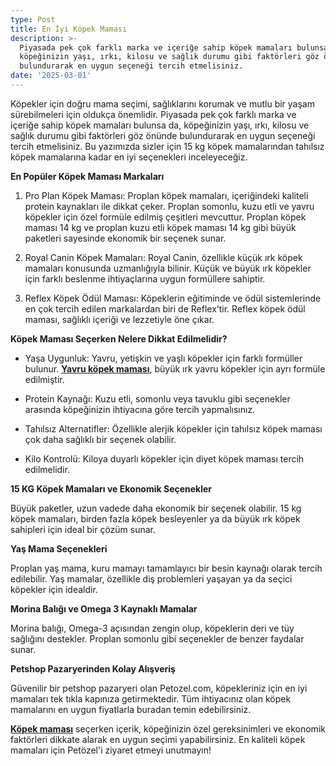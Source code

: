 ```yaml
---
type: Post
title: En İyi Köpek Maması
description: >-
  Piyasada pek çok farklı marka ve içeriğe sahip köpek mamaları bulunsa da,
  köpeğinizin yaşı, ırkı, kilosu ve sağlık durumu gibi faktörleri göz önünde
  bulundurarak en uygun seçeneği tercih etmelisiniz.
date: '2025-03-01'
---
```

Köpekler için doğru mama seçimi, sağlıklarını korumak ve mutlu bir yaşam sürebilmeleri için oldukça önemlidir. Piyasada pek çok farklı marka ve içeriğe sahip köpek mamaları bulunsa da, köpeğinizin yaşı, ırkı, kilosu ve sağlık durumu gibi faktörleri göz önünde bulundurarak en uygun seçeneği tercih etmelisiniz. Bu yazımızda sizler için 15 kg köpek mamalarından tahılsız köpek mamalarına kadar en iyi seçenekleri inceleyeceğiz.

**En Popüler Köpek Maması Markaları**

1.  Pro Plan Köpek Maması: Proplan köpek mamaları, içeriğindeki kaliteli protein kaynakları ile dikkat çeker. Proplan somonlu, kuzu etli ve yavru köpekler için özel formüle edilmiş çeşitleri mevcuttur. Proplan köpek maması 14 kg ve proplan kuzu etli köpek maması 14 kg gibi büyük paketleri sayesinde ekonomik bir seçenek sunar.

2.  Royal Canin Köpek Mamaları: Royal Canin, özellikle küçük ırk köpek mamaları konusunda uzmanlığıyla bilinir. Küçük ve büyük ırk köpekler için farklı beslenme ihtiyaçlarına uygun formüllere sahiptir.

3.  Reflex Köpek Ödül Maması: Köpeklerin eğitiminde ve ödül sistemlerinde en çok tercih edilen markalardan biri de Reflex’tir. Reflex köpek ödül maması, sağlıklı içeriği ve lezzetiyle öne çıkar.

**Köpek Maması Seçerken Nelere Dikkat Edilmelidir?**

*   Yaşa Uygunluk: Yavru, yetişkin ve yaşlı köpekler için farklı formüller bulunur. [**Yavru köpek maması**](https://www.petozel.com/yavru-kopek-mamasi), büyük ırk yavru köpekler için ayrı formüle edilmiştir.

*   Protein Kaynağı: Kuzu etli, somonlu veya tavuklu gibi seçenekler arasında köpeğinizin ihtiyacına göre tercih yapmalısınız.

*   Tahılsız Alternatifler: Özellikle alerjik köpekler için tahılsız köpek maması çok daha sağlıklı bir seçenek olabilir.

*   Kilo Kontrolü: Kiloya duyarlı köpekler için diyet köpek maması tercih edilmelidir.

**15 KG Köpek Mamaları ve Ekonomik Seçenekler**

Büyük paketler, uzun vadede daha ekonomik bir seçenek olabilir. 15 kg köpek mamaları, birden fazla köpek besleyenler ya da büyük ırk köpek sahipleri için ideal bir çözüm sunar.

**Yaş Mama Seçenekleri**

Proplan yaş mama, kuru mamayı tamamlayıcı bir besin kaynağı olarak tercih edilebilir. Yaş mamalar, özellikle diş problemleri yaşayan ya da seçici köpekler için idealdir.

**Morina Balığı ve Omega 3 Kaynaklı Mamalar**

Morina balığı, Omega-3 açısından zengin olup, köpeklerin deri ve tüy sağlığını destekler. Proplan somonlu gibi seçenekler de benzer faydalar sunar.

**Petshop Pazaryerinden Kolay Alışveriş**

Güvenilir bir petshop pazaryeri olan Petozel.com, köpekleriniz için en iyi mamaları tek tıkla kapınıza getirmektedir. Tüm ihtiyacınız olan köpek mamalarını en uygun fiyatlarla buradan temin edebilirsiniz.

[**Köpek maması**](https://www.petozel.com) seçerken içerik, köpeğinizin özel gereksinimleri ve ekonomik faktörleri dikkate alarak en uygun seçimi yapabilirsiniz. En kaliteli köpek mamaları için Petözel'i ziyaret etmeyi unutmayın!
